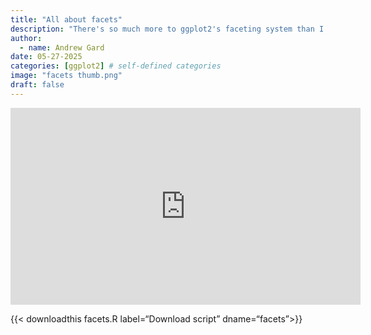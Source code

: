 ```yaml
---
title: "All about facets"
description: "There's so much more to ggplot2's faceting system than I knew. This deep-dive includes a lot of personal lessons learned."
author:
  - name: Andrew Gard
date: 05-27-2025
categories: [ggplot2] # self-defined categories
image: "facets thumb.png"
draft: false 
---
```


<iframe width="560" height="315" src="https://www.youtube.com/embed/n6P7eLG80D8?si=mtav1XM23U6JZ991" title="YouTube video player" frameborder="0" allow="accelerometer; autoplay; clipboard-write; encrypted-media; gyroscope; picture-in-picture; web-share" referrerpolicy="strict-origin-when-cross-origin" allowfullscreen></iframe>

{{< downloadthis facets.R label="Download script" dname="facets">}}

